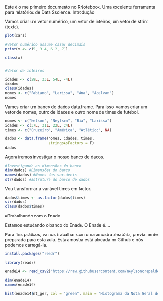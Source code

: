Este é o me primeiro documento no RNotebook. Uma excelente ferramenta para relatórios de Data Sscience.
Introdução

Vamos criar um vetor numérico, um vetor de inteiros, um vetor de strint (texto).



```{r}
plot(cars)

```

```{r}
#Vetor numérico assume casas decimais
print(x <- c(5, 3.4, 6.2, 7))

class(x)


#Vetor de inteiros 

idades <- c(29L, 33L, 54L, 44L)
idades
class(idades)
nomes <- c("Fabiano", "Larissa", "Ana", "Adelvan")
nomes

```





Vamos criar um banco de dados data.frame. Para isso, vamos criar um vetor de nomes, outro de idades e outro nome de times de futebol.

```{r}
nomes <- c("Nelson", "Neylson", "Bia", "Larissa")
idades <- c(37L, 31L, 22L, 24L)
times <- c("Cruzeiro", "América", "Atlético", NA)

dados <- data.frame(nomes, idades, times,
                    stringsAsFactors = F)
dados

```




Agora iremos investigar o nosso banco de dados.

```{r}

#Investigando as dimensões do banco
dim(dados) #Dimensões do banco
names(dados) #Nomes das variáveis
str(dados) #Estrutura do banco de dados


```


Vou transformar a variável times em factor.

```{r}

dados$times <- as.factor(dados$times)
str(dados)
class(dados$times)

```


#Trabalhando com o Enade

Estamos estudando o banco do Enade. O Enade é....

Para fins práticos, vamos trabalhar com uma amostra aleatória, previamente preparada para esta aula. Esta amostra está alocada no Github e nós podemos carregá-la.

```{r}
install.packages("readr")

library(readr)

enade14 <- read_csv2("https://raw.githubusercontent.com/neylsoncrepalde/introducao_ao_r/master/dados/enade_2014_amostra.csv")

dim(enade14)
names(enade14)

hist(enade14$nt_ger, col = "green", main = "Histograma da Nota Geral do Enade")


```

